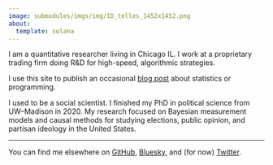 ```yaml
---
image: submodules/imgs/img/ID_telles_1452x1452.png
about:
  template: solana
---
```

 
I am a quantitative researcher living in Chicago IL.
I work at a proprietary trading firm doing R&D for high-speed, algorithmic strategies.

I use this site to publish an occasional [blog post](blog) about statistics or programming.

I used to be a social scientist.
I finished my PhD in political science from UW–Madison in 2020.
My research focused on Bayesian measurement models and causal methods for studying elections, public opinion, and partisan ideology in the United States.

---

You can find me elsewhere on [GitHub](https://www.github.com/mikedecr), [Bluesky](https://bsky.app/profile/mikedecr.bsky.social), and (for now) [Twitter](https://twitter.com/mikedecr).


